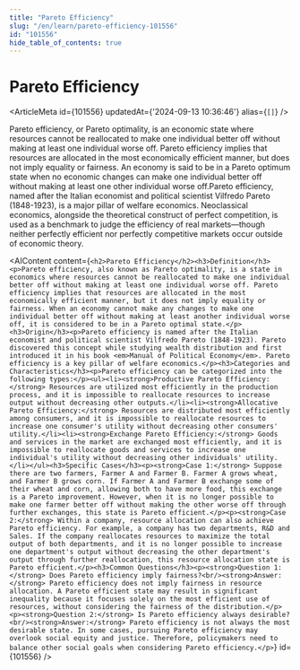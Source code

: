 ```yaml
---
title: "Pareto Efficiency"
slug: "/en/learn/pareto-efficiency-101556"
id: "101556"
hide_table_of_contents: true
---
```



# Pareto Efficiency

<ArticleMeta id={101556} updatedAt={'2024-09-13 10:36:46'} alias={`[]`} />
<div className='border-solid border-b border-t-0 my-4 border-[var(--ifm-color-gray-300)]' />

Pareto efficiency, or Pareto optimality, is an economic state where resources cannot be reallocated to make one individual better off without making at least one individual worse off. Pareto efficiency implies that resources are allocated in the most economically efficient manner, but does not imply equality or fairness. An economy is said to be in a Pareto optimum state when no economic changes can make one individual better off without making at least one other individual worse off.Pareto efficiency, named after the Italian economist and political scientist Vilfredo Pareto (1848-1923), is a major pillar of welfare economics. Neoclassical economics, alongside the theoretical construct of perfect competition, is used as a benchmark to judge the efficiency of real markets—though neither perfectly efficient nor perfectly competitive markets occur outside of economic theory.

<AIContent content={`<h2>Pareto Efficiency</h2><h3>Definition</h3><p>Pareto efficiency, also known as Pareto optimality, is a state in economics where resources cannot be reallocated to make one individual better off without making at least one individual worse off. Pareto efficiency implies that resources are allocated in the most economically efficient manner, but it does not imply equality or fairness. When an economy cannot make any changes to make one individual better off without making at least another individual worse off, it is considered to be in a Pareto optimal state.</p><h3>Origin</h3><p>Pareto efficiency is named after the Italian economist and political scientist Vilfredo Pareto (1848-1923). Pareto discovered this concept while studying wealth distribution and first introduced it in his book <em>Manual of Political Economy</em>. Pareto efficiency is a key pillar of welfare economics.</p><h3>Categories and Characteristics</h3><p>Pareto efficiency can be categorized into the following types:</p><ul><li><strong>Productive Pareto Efficiency:</strong> Resources are utilized most efficiently in the production process, and it is impossible to reallocate resources to increase output without decreasing other outputs.</li><li><strong>Allocative Pareto Efficiency:</strong> Resources are distributed most efficiently among consumers, and it is impossible to reallocate resources to increase one consumer's utility without decreasing other consumers' utility.</li><li><strong>Exchange Pareto Efficiency:</strong> Goods and services in the market are exchanged most efficiently, and it is impossible to reallocate goods and services to increase one individual's utility without decreasing other individuals' utility.</li></ul><h3>Specific Cases</h3><p><strong>Case 1:</strong> Suppose there are two farmers, Farmer A and Farmer B. Farmer A grows wheat, and Farmer B grows corn. If Farmer A and Farmer B exchange some of their wheat and corn, allowing both to have more food, this exchange is a Pareto improvement. However, when it is no longer possible to make one farmer better off without making the other worse off through further exchanges, this state is Pareto efficient.</p><p><strong>Case 2:</strong> Within a company, resource allocation can also achieve Pareto efficiency. For example, a company has two departments, R&D and Sales. If the company reallocates resources to maximize the total output of both departments, and it is no longer possible to increase one department's output without decreasing the other department's output through further reallocation, this resource allocation state is Pareto efficient.</p><h3>Common Questions</h3><p><strong>Question 1:</strong> Does Pareto efficiency imply fairness?<br/><strong>Answer:</strong> Pareto efficiency does not imply fairness in resource allocation. A Pareto efficient state may result in significant inequality because it focuses solely on the most efficient use of resources, without considering the fairness of the distribution.</p><p><strong>Question 2:</strong> Is Pareto efficiency always desirable?<br/><strong>Answer:</strong> Pareto efficiency is not always the most desirable state. In some cases, pursuing Pareto efficiency may overlook social equity and justice. Therefore, policymakers need to balance other social goals when considering Pareto efficiency.</p>`} id={101556} />
